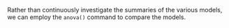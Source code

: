 Rather than continuously investigate the summaries of the various
models, we can employ the `anova()` command to compare the
models. 

